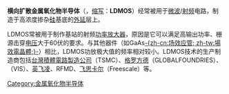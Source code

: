 {{unreferenced|time=2014-03-27T23:37:08+00:00}}

{{noteTA
|G1 = 物理
|G2 = 電子學
}}

'''横向扩散金属氧化物半导体'''（{{lang-en|'''L'''aterally '''D'''iffused '''M'''etal '''O'''xide '''S'''emiconductor}}，[[缩写|缩写]]：'''LDMOS'''）经常被用于[[微波|微波]]/[[射频|射频]]电路，制造于高浓度掺杂[[硅|硅]]基底的[[外延_(晶体)|外延]]层上。

LDMOS常被用于制作基站的射频[[放大器電路|功率放大器]]，原因是它可以满足高输出功率、栅源击穿[[电压|电压]]大于60伏的要求。与其他器件（如GaAs[[场效应管|-{zh-cn:场效应管; zh-tw:場效電晶體;}-]]）相比，LDMOS功放极大值的频率相对较小。LDMOS技术的生产制造商包括[[台灣積體電路製造公司|台灣積體電路製造公司]]（TSMC）、[[格罗方德|格罗方德]]（GLOBALFOUNDRIES）、{{le|世界先進積體電路|Vanguard International Semiconductor Corporation}}（VIS）、[[英飞凌|英飞凌]]、RFMD、[[飞思卡尔|飞思卡尔]]（Freescale）等。

[[Category:金属氧化物半导体|Category:金属氧化物半导体]]